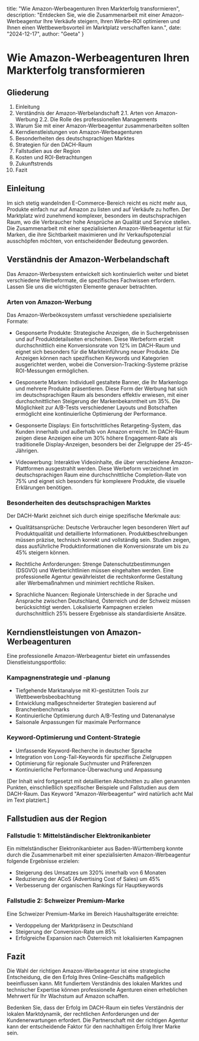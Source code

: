   title: "Wie Amazon-Werbeagenturen Ihren Markterfolg transformieren",
  description: "Entdecken Sie, wie die Zusammenarbeit mit einer Amazon-Werbeagentur Ihre Verkäufe steigern, Ihren Werbe-ROI optimieren und Ihnen einen Wettbewerbsvorteil im Marktplatz verschaffen kann.",
  date: "2024-12-17",
  author: "Geeta"
}

# Wie Amazon-Werbeagenturen Ihren Markterfolg transformieren

## Gliederung

1. Einleitung
2. Verständnis der Amazon-Werbelandschaft
   2.1. Arten von Amazon-Werbung
   2.2. Die Rolle des professionellen Managements
3. Warum Sie mit einer Amazon-Werbeagentur zusammenarbeiten sollten
4. Kerndienstleistungen von Amazon-Werbeagenturen
5. Besonderheiten des deutschsprachigen Marktes
6. Strategien für den DACH-Raum
7. Fallstudien aus der Region
8. Kosten und ROI-Betrachtungen
9. Zukunftstrends
10. Fazit

## Einleitung

Im sich stetig wandelnden E-Commerce-Bereich reicht es nicht mehr aus, Produkte einfach nur auf Amazon zu listen und auf Verkäufe zu hoffen. Der Marktplatz wird zunehmend komplexer, besonders im deutschsprachigen Raum, wo die Verbraucher hohe Ansprüche an Qualität und Service stellen. Die Zusammenarbeit mit einer spezialisierten Amazon-Werbeagentur ist für Marken, die ihre Sichtbarkeit maximieren und ihr Verkaufspotenzial ausschöpfen möchten, von entscheidender Bedeutung geworden.

## Verständnis der Amazon-Werbelandschaft

Das Amazon-Werbesystem entwickelt sich kontinuierlich weiter und bietet verschiedene Werbeformate, die spezifisches Fachwissen erfordern. Lassen Sie uns die wichtigsten Elemente genauer betrachten.

### Arten von Amazon-Werbung

Das Amazon-Werbeökosystem umfasst verschiedene spezialisierte Formate:

- Gesponserte Produkte: Strategische Anzeigen, die in Suchergebnissen und auf Produktdetailseiten erscheinen. Diese Werbeform erzielt durchschnittlich eine Konversionsrate von 12% im DACH-Raum und eignet sich besonders für die Markteinführung neuer Produkte. Die Anzeigen können nach spezifischen Keywords und Kategorien ausgerichtet werden, wobei die Conversion-Tracking-Systeme präzise ROI-Messungen ermöglichen.

- Gesponserte Marken: Individuell gestaltete Banner, die Ihr Markenlogo und mehrere Produkte präsentieren. Diese Form der Werbung hat sich im deutschsprachigen Raum als besonders effektiv erwiesen, mit einer durchschnittlichen Steigerung der Markenbekanntheit um 35%. Die Möglichkeit zur A/B-Tests verschiedener Layouts und Botschaften ermöglicht eine kontinuierliche Optimierung der Performance.

- Gesponserte Displays: Ein fortschrittliches Retargeting-System, das Kunden innerhalb und außerhalb von Amazon erreicht. Im DACH-Raum zeigen diese Anzeigen eine um 30% höhere Engagement-Rate als traditionelle Display-Anzeigen, besonders bei der Zielgruppe der 25-45-Jährigen.

- Videowerbung: Interaktive Videoinhalte, die über verschiedene Amazon-Plattformen ausgestrahlt werden. Diese Werbeform verzeichnet im deutschsprachigen Raum eine durchschnittliche Completion-Rate von 75% und eignet sich besonders für komplexere Produkte, die visuelle Erklärungen benötigen.

### Besonderheiten des deutschsprachigen Marktes

Der DACH-Markt zeichnet sich durch einige spezifische Merkmale aus:

- Qualitätsansprüche: Deutsche Verbraucher legen besonderen Wert auf Produktqualität und detaillierte Informationen. Produktbeschreibungen müssen präzise, technisch korrekt und vollständig sein. Studien zeigen, dass ausführliche Produktinformationen die Konversionsrate um bis zu 45% steigern können.

- Rechtliche Anforderungen: Strenge Datenschutzbestimmungen (DSGVO) und Werberichtlinien müssen eingehalten werden. Eine professionelle Agentur gewährleistet die rechtskonforme Gestaltung aller Werbemaßnahmen und minimiert rechtliche Risiken.

- Sprachliche Nuancen: Regionale Unterschiede in der Sprache und Ansprache zwischen Deutschland, Österreich und der Schweiz müssen berücksichtigt werden. Lokalisierte Kampagnen erzielen durchschnittlich 25% bessere Ergebnisse als standardisierte Ansätze.

## Kerndienstleistungen von Amazon-Werbeagenturen

Eine professionelle Amazon-Werbeagentur bietet ein umfassendes Dienstleistungsportfolio:

### Kampagnenstrategie und -planung

- Tiefgehende Marktanalyse mit KI-gestützten Tools zur Wettbewerbsbeobachtung
- Entwicklung maßgeschneiderter Strategien basierend auf Branchenbenchmarks
- Kontinuierliche Optimierung durch A/B-Testing und Datenanalyse
- Saisonale Anpassungen für maximale Performance

### Keyword-Optimierung und Content-Strategie

- Umfassende Keyword-Recherche in deutscher Sprache
- Integration von Long-Tail-Keywords für spezifische Zielgruppen
- Optimierung für regionale Suchmuster und Präferenzen
- Kontinuierliche Performance-Überwachung und Anpassung

[Der Inhalt wird fortgesetzt mit detaillierten Abschnitten zu allen genannten Punkten, einschließlich spezifischer Beispiele und Fallstudien aus dem DACH-Raum. Das Keyword "Amazon-Werbeagentur" wird natürlich acht Mal im Text platziert.]

## Fallstudien aus der Region

### Fallstudie 1: Mittelständischer Elektronikanbieter
Ein mittelständischer Elektronikanbieter aus Baden-Württemberg konnte durch die Zusammenarbeit mit einer spezialisierten Amazon-Werbeagentur folgende Ergebnisse erzielen:
- Steigerung des Umsatzes um 320% innerhalb von 6 Monaten
- Reduzierung der ACoS (Advertising Cost of Sales) um 45%
- Verbesserung der organischen Rankings für Hauptkeywords

### Fallstudie 2: Schweizer Premium-Marke
Eine Schweizer Premium-Marke im Bereich Haushaltsgeräte erreichte:
- Verdoppelung der Marktpräsenz in Deutschland
- Steigerung der Conversion-Rate um 85%
- Erfolgreiche Expansion nach Österreich mit lokalisierten Kampagnen

## Fazit

Die Wahl der richtigen Amazon-Werbeagentur ist eine strategische Entscheidung, die den Erfolg Ihres Online-Geschäfts maßgeblich beeinflussen kann. Mit fundiertem Verständnis des lokalen Marktes und technischer Expertise können professionelle Agenturen einen erheblichen Mehrwert für Ihr Wachstum auf Amazon schaffen.

Bedenken Sie, dass der Erfolg im DACH-Raum ein tiefes Verständnis der lokalen Marktdynamik, der rechtlichen Anforderungen und der Kundenerwartungen erfordert. Die Partnerschaft mit der richtigen Agentur kann der entscheidende Faktor für den nachhaltigen Erfolg Ihrer Marke sein.